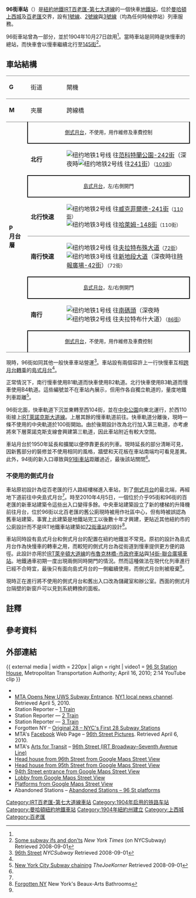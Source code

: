 {{Infobox NYCS
| name = 96街<br />{{lang|en|96th Street}}
| bg_color = #E20F00
| image = 96th Street IRT Broadway 1.JPG
| image_caption = 上城島式月台
| address = 紐約州紐約市曼哈頓區西96街及百老匯
| borough = [[曼哈頓|曼哈頓]]
| locale = [[上西城|上西城]]
| coordinates = {{coord|40.794|N|73.972|W|display=inline,title|source:nlwiki}}
| division = IRT
| line = [[IRT百老匯-第七大道線|IRT百老匯-第七大道線]]
| service = Broadway-Seventh
| connection = {{bus icon}} '''[[MTA區域巴士營運|NYCT巴士]]'''：M96、M104、M106
| platforms = 2個[[島式月台|島式月台]]（使用中）<br>[[跨月台轉乘|跨月台轉乘]]<br>2個[[側式月台|側式月台]]（已廢棄）
| tracks = 4條
| structure = 地下
| accessible = yes
| wifi = yes
| code = 310
| passengers = 12,700,397<ref name="2016-rider">{{NYCS const|riderref}}</ref>
| pass_year = 2016
| pass_percent = -2.4
| rank = 24
| open_date = {{start date and age|1904|10|27}}<ref name="145th">[[New_York_Times|New York Times]], [http://www.nycsubway.org/articles/nytimes-1904-dayoneopen.html Our Subway Open: 150,000 Try It] {{Wayback|url=http://www.nycsubway.org/articles/nytimes-1904-dayoneopen.html |date=20110629071427 }}, October 28, 1904</ref>
| next_north = {{NYCS next | type=百老匯-第七大道線普通 | line=IRT百老匯-第七大道線 | station=103街 | service=Broadway-Seventh north local}}<br>{{NYCS next | type=百老匯-第七大道線快速 | line=IRT百老匯-第七大道線 | station=157街 | service=Broadway–Seventh north express}}<br>{{NYCS next | type=萊諾克斯線 | line=IRT萊諾克斯大道線 | station=中央公園北-110街 | service=Lenox}}
| next_south = {{NYCS next | type=普通 | line=IRT百老匯-第七大道線 | station=86街 | service=Broadway-Seventh local}}<br>{{NYCS next | type=快速 | line=IRT百老匯-第七大道線 | station=72街 | service=Broadway–Seventh express south}}<br>{{NYCS next | type=普通，已關閉 | station=91街 | line=IRT百老匯-第七大道線 | service=none}}
| next_north_acc = {{NYCS next | type=經百老匯-第七大道線 | line=IRT百老匯-第七大道線 | station=231街 | service=Broadway-Seventh north local}}<br>{{NYCS next | type=經萊諾克斯線 | line=IRT萊諾克斯大道線 | station=135街 | service=Lenox}}
| next_south_acc = {{NYCS next | line=IRT百老匯-第七大道線 | station=72街 | service=Broadway-Seventh}}
| legend = {{NYCS infobox legend|allexceptnights}}{{NYCS infobox legend|alltimes}}{{NYCS infobox legend|nightsonly}}
}}

'''96街車站'''（{{lang-en|96th Street station}}）是[[紐約地鐵|紐約地鐵]][[IRT百老匯-第七大道線|IRT百老匯-第七大道線]]的一個快車[[地鐵站|地鐵站]]，位於[[曼哈頓|曼哈頓]][[上西城|上西城]]{{link-en|96街 (曼哈頓)|96th Street (Manhattan)|96街}}及[[百老匯|百老匯]]交界，設有[[紐約地鐵1號線|1號線]]、[[紐約地鐵2號線|2號線]]與[[紐約地鐵3號線|3號線]]（均為任何時候停站）列車服務。

96街車站曾為{{link-en|1918年前IRT地鐵歷史|History of the IRT subway before 1918|原初IRT地鐵}}一部分，並於1904年10月27日啟用<ref name="145th"/>。當時車站是同時是快慢車的總站，而快車會以慢車繼續北行至[[145街車站_(IRT百老匯-第七大道線)|145街]]<ref name="ifs">[http://nycsubway.org/articles/nytimes-1904-dayonefaq.html Some subway ifs and don'ts] {{Wayback|url=http://nycsubway.org/articles/nytimes-1904-dayonefaq.html |date=20120511214322 }} ''New York Times'' (on NYCSubway) Retrieved 2008-09-01</ref>。
== 車站結構 ==
{{Stack|float=right|
{{Routemap
|title=軌道配置圖
|title-bg=#{{NYCS color|red}}
|style=margin-left:10px;margin-top:10px; float:right;
|legend =track
|map=
utSTR!~MFADEg\utSTR!~MFADEg\utSTR!~MFADEg ~~ ~~ ~~往[[103街車站_(IRT百老匯-第七大道線)|103街]]
utSTRf\utSTR\utSTRg
utSTR!~utSTRc2\utABZ23\utSTR!~utSTRc3
utABZg+1\utSTRc14\utABZg+4
utBS2+l\utBS2c4\utBS2c1\utBS2+r
utSTR\utSTR!~MFADEg\utSTR!~MFADEg\utSTR ~~ ~~ ~~往[[中央公園北-110街車站|中央公園北]]
utSTR\utSTRf\utSTRg\utSTR
utSTR\utABZg2\utABZg3\utSTR
utSTR\utABZg+1\utABZg+4\utSTR
utABZg2\utABZg3\utABZg2\utABZg3
utABZg+1\utABZg+4\utABZg+1\utABZg+4
utSTR+BSl\utSTR+BSr\utSTR+BSl\utSTR+BSr
utSTR+BSl\utSTR+BSr\utSTR+BSl\utSTR+BSr
utSTR+BSl\utSTR+BSr\utSTR+BSl\utSTR+BSr
utSTR+BSl\utSTR+BSr\utSTR+BSl\utSTR+BSr
utSTRf\utSTRf\utSTRg\utSTRg
utSTR!~MFADEf\utSTR\utSTR\utSTR!~MFADEf~~ ~~ ~~往[[86街車站_(IRT百老匯-第七大道線)|86街]]
utSTR!~MFADEf\utSTR!~MFADEf ~~ ~~ ~~往[[72街車站_(IRT百老匯-第七大道線)|72街]]
}}
}}
{|cellspacing=0 cellpadding=3
|style="border-top:solid 1px gray;border-bottom:solid 1px gray;" valign=top width=50|'''G'''
|style="border-top:solid 1px gray;border-bottom:solid 1px gray;" width=100 valign=top|街道
|style="border-top:solid 1px gray;border-bottom:solid 1px gray;" width=400 valign=top|閘機<br>{{NYCS Platform Layout access}}
|-
|valign=top|'''M'''
|valign=top|夾層
|valign=top|跨線橋
|-
|style="border-top:solid 1px gray;border-bottom:solid 1px gray;" rowspan=8 valign=top|'''P<br>月台層'''
|style="border-top:solid 1px gray;border-right:solid 2px black;border-left:solid 2px black;border-bottom:solid 2px black;" colspan=2 align=center|<small>[[側式月台|側式月台]]，不使用，用作維修及車費控制</small>
|-
|<span style="color:#{{NYCS color|red}}">'''北行'''</span>
|{{arrow|L}} [[File:NYCS-bull-trans-1.svg|纽约地铁1号线]] 往[[范科特蘭公園-242街車站|范科特蘭公園-242街]]（深夜時[[File:NYCS-bull-trans-2.svg|纽约地铁2号线]] 往[[威克菲爾德-241街車站|241街]]）<small>（[[103街車站_(IRT百老匯-第七大道線)|103街]]）</small>
|-
|style="border-top:solid 2px black;border-right:solid 2px black;border-left:solid 2px black;border-bottom:solid 2px black;" colspan=2 align=center|<small>[[島式月台|島式月台]]，左/右側開門{{access icon}}</small>
|-
|<span style="color:#{{NYCS color|red}}">'''北行快速'''</span>
|{{arrow|L}} [[File:NYCS-bull-trans-2.svg|纽约地铁2号线]] 往[[威克菲爾德-241街車站|威克菲爾德-241街]]<small>（[[中央公園北-110街車站|110街]]）</small><br />[[File:NYCS-bull-trans-3.svg|纽约地铁3号线]] 往[[哈萊姆-148街車站|哈萊姆-148街]]<small>（110街）</small>
|-
|style="border-top:solid 1px gray;"|<span style="color:#{{NYCS color|red}}">'''南行快速'''</span>
|style="border-top:solid 1px gray;"|{{arrow|R}} [[File:NYCS-bull-trans-2.svg|纽约地铁2号线]] 往[[夫拉特布什大道-布魯克林學院車站|夫拉特布殊大道]]<small>（[[72街車站_(IRT百老匯-第七大道線)|72街]]）</small><br />[[File:NYCS-bull-trans-3.svg|纽约地铁3号线]] 往[[新地段大道車站_(IRT新地段線)|新地段大道]]（深夜時往[[時報廣場-42街／航港局客運總站車站|時報廣場-42街]]）<small>（72街）</small>
|-
|style="border-top:solid 2px black;border-right:solid 2px black;border-left:solid 2px black;border-bottom:solid 2px black;" colspan=2 align=center|<small>[[島式月台|島式月台]]，左/右側開門{{access icon}}</small>
|-
|<span style="color:#{{NYCS color|red}}">'''南行'''</span>
|{{arrow|R}} [[File:NYCS-bull-trans-1.svg|纽约地铁1号线]] 往[[南碼頭／白廳街車站|南碼頭]]（深夜時[[File:NYCS-bull-trans-2.svg|纽约地铁2号线]] 往夫拉特布什大道）<small>（[[86街車站_(IRT百老匯-第七大道線)|86街]]）</small>
|-
|style="border-top:solid 2px black;border-right:solid 2px black;border-left:solid 2px black;border-bottom:solid 1px gray;" colspan=2 align=center|<small>[[側式月台|側式月台]]，不使用，用作維修及車費控制</small>
|}
現時，96街如同其他一般快車車站營運<ref name="nycs">[http://nycsubway.org/perl/stations?6:3140 96th Street] {{Wayback|url=http://nycsubway.org/perl/stations?6:3140 |date=20120511211011 }} ''NYCSubway'' Retrieved 2008-09-01</ref>。車站設有兩個容許上一行快慢車互相[[跨月台轉乘|跨月台轉乘]]的[[島式月台|島式月台]]<ref name="nycs"/>。

正常情況下，南行慢車使用B1軌道而快車使用B2軌道。北行快車使用B3軌道而慢車使用B4軌道。這些編號並不在車站內展示，但用作各自獨立軌道的{{link-en|紐約地鐵鏈化|New York City Subway chaining|鏈化}}，量度地鐵列車距離<ref name="chaining">[http://thejoekorner.quuxuum.org/chainall.htm New York City Subway chaining] {{Wayback|url=http://thejoekorner.quuxuum.org/chainall.htm |date=20080405113145 }} ''TheJoeKorner'' Retrieved 2008-09-01</ref>。

96街北面，快車軌道下沉並東轉至西104街，並在[[中央公園|中央公園]]向東北運行，於西110街接上[[IRT萊諾克斯大道線|IRT萊諾克斯大道線]]。上層其餘的慢車軌道前往{{link-en|里弗代爾 (布朗克斯)|Riverdale, Bronx|里弗代爾}}。快車軌道分離後，現時一條不使用的中央軌道於100街開始。由於後期設計改為北行加入第三軌道，亦考慮將來下層萊諾克斯支線會興建第三軌道，因此車站附近有較大空間。

車站月台於1950年延長和擴閣以便停靠更長的列車。現時延長的部分清𥇦可見，因新舊部分的裝修並不使用相同的風格，牆壁和天花板在車站南端均可看見差異。此外，94街的新入口導致與[[91街車站_(IRT百老匯-第七大道線)|91街車站]]距離過近，最後該站關閉<ref name="nycs"/>。
=== 不使用的側式月台 ===
車站原初設計為從百老匯的行人路經樓梯進入車站，到了[[側式月台|側式月台]]的最北端，再經地下道前往中央島式月台<ref name="nycs"/>。時至2010年4月5日，一個位於介乎95街和96街的百老匯的新車站建築令這些出入口變得多餘。中央車站建築設立了新的樓梯的升降機前往月台，位於96街以北百老匯的舊公廁現時被用作社區中心，但有時被誤認為舊車站建築，事實上此建築是地鐵站完工以後數十年才興建，更貼近其他紐約市的公廁設計而不是IRT地鐵車站建築如[[72街車站_(IRT百老匯-第七大道線)|72街車站]]的設計<ref>[http://forgotten-ny.com/2008/10/forgotten-radio-city/02-bathroom/ Forgotten NY] {{Wayback|url=http://forgotten-ny.com/2008/10/forgotten-radio-city/02-bathroom/ |date=20170121154340 }} New York's Beaux-Arts Bathrooms</ref>。

車站同時設有島式月台和側式月台的配置在紐約地鐵並不常見。原初的設計為島式月台作為快慢車的轉車之用，而較短的側式月台為從街道到慢車提供更方便的路徑。此設計亦用於[[IRT萊辛頓大道線|IRT萊辛頓大道線]]的[[布魯克林橋-市政府/錢伯斯街車站|布魯克林橋-市政府車站]]與[[14街-聯合廣場車站|14街-聯合廣場車站]]。地鐵通車初期一度出現兩側同時開門的情況。然而這種做法在現代化列車進行已經不合時宜，最後只有面向島式月台的一側繼續使用，而側式月台則被廢棄<ref name="nycs"/>。

現時正在進行將不使用的側式月台和舊出入口改為儲藏室和辦公室。西面的側式月台隔壁的新窗戶可以見到系統轉換的面板。

== 註釋 ==
{{Notelist}}

== 參考資料 ==
{{Reflist|30em}}

== 外部連結 ==
{{Commons category|96th Street (IRT Broadway – Seventh Avenue Line)}}
{{ external media
| width  = 220px
| align  = right
| video1 = [https://www.youtube.com/watch?v=zZO5xq5ndME 96 St Station House], Metropolitan Transportation Authority; April 16, 2010; 2:14 YouTube clip
}}
* {{NYCS ref|http://www.nycsubway.org/perl/stations?6:3140|IRT West Side Line|96th Street}}
* [https://archive.is/20130130112900/http://www.ny1.com/5-manhattan-news-content/top_stories/116435/mta-opens-new-uws-subway-entrance MTA Opens New UWS Subway Entrance]. [[NY1|NY1 local news channel]]. Retrieved April 5, 2010.
* Station Reporter – [https://web.archive.org/web/20141010102251/http://www.stationreporter.net/1train.htm 1 Train]
* Station Reporter — [https://web.archive.org/web/20141203073216/http://www.stationreporter.net/2train.htm 2 Train]
* Station Reporter — [https://web.archive.org/web/20141006181936/http://www.stationreporter.net/3train.htm 3 Train]
* Forgotten NY – [http://forgotten-ny.com/2006/01/the-original-28-part-2-a-look-at-the-artwork-from-the-nycs-first-28-stations-opened-october-27-1904/ Original 28 – NYC's First 28 Subway Stations]{{Wayback|url=http://forgotten-ny.com/2006/01/the-original-28-part-2-a-look-at-the-artwork-from-the-nycs-first-28-stations-opened-october-27-1904/ |date=20181231190927 }}
* MTA's [[Facebook|Facebook]] Web Page – [http://www.facebook.com/album.php?aid=164835&id=250313209090&ref=mf 96th Street Pictures]{{Wayback|url=http://www.facebook.com/album.php?aid=164835&id=250313209090&ref=mf |date=20190918230330 }}. Retrieved April 6, 2010.
* MTA's [https://web.archive.org/web/20101027071911/http://www.mta.info/mta/aft/ Arts for Transit] – [https://web.archive.org/web/20120927014202/http://mta.info/mta/aft/permanentart/permart.html?agency=nyct&line=1&station=6&xdev=522 96th Street (IRT Broadway–Seventh Avenue Line)]
* [https://maps.google.com/maps?ll=40.7947,-73.971902&spn=0.005239,0.009645&layer=c&cbll=40.794616,-73.971705&panoid=iuNgwWZB3FpkIzDoc3ZGfw&cbp=12,228.27,,0,14.73&t=m&z=17 Head house from 96th Street from Google Maps Street View]
* [https://maps.google.com/maps?ll=40.794067,-73.972127&spn=0.005239,0.009645&layer=c&cbll=40.793915,-73.972241&panoid=JX1dH2vizvl9xpTHrQ_RuA&cbp=12,358.97,,0,4.46&t=m&z=17 Head house from 95th Street from Google Maps Street View]
* [https://maps.google.com/maps?ie=UTF8&ll=40.793271,-73.972589&spn=0.003818,0.013433&z=17&layer=c&cbll=40.793189,-73.972959&panoid=ECVO4YYWcArZHZ06mbHQUQ&cbp=12,274.56,,0,14.56 94th Street entrance from Google Maps Street View]
* [http://www.google.co.il/maps/@40.79413,-73.9721717,3a,75y,171.68h,86.78t/data=!3m8!1e1!3m6!1s-u0qktj1aH8g%2FVzjf8pW3DWI%2FAAAAAAAABAA%2FbQnTP_XqAF8-1qoWBJPOArw5OcIz4JyqQCLIB!2e4!3e11!6s%2F%2Flh3.googleusercontent.com%2F-u0qktj1aH8g%2FVzjf8pW3DWI%2FAAAAAAAABAA%2FbQnTP_XqAF8-1qoWBJPOArw5OcIz4JyqQCLIB%2Fw203-h101-n-k-no%2F!7i5376!8i2688 Lobby from Google Maps Street View]{{Wayback|url=http://www.google.co.il/maps/@40.79413,-73.9721717,3a,75y,171.68h,86.78t/data=!3m8!1e1!3m6!1s-u0qktj1aH8g%2FVzjf8pW3DWI%2FAAAAAAAABAA%2FbQnTP_XqAF8-1qoWBJPOArw5OcIz4JyqQCLIB!2e4!3e11!6s%2F%2Flh3.googleusercontent.com%2F-u0qktj1aH8g%2FVzjf8pW3DWI%2FAAAAAAAABAA%2FbQnTP_XqAF8-1qoWBJPOArw5OcIz4JyqQCLIB%2Fw203-h101-n-k-no%2F!7i5376!8i2688 |date=20170811010939 }}
* [http://www.google.com/maps/@40.7938232,-73.9726257,3a,75y,309.29h,90.5t/data=!3m8!1e1!3m6!1s-FqPI7Je10ws%2FV42Z0ltyceI%2FAAAAAAAAKwo%2FOeUkoPOjIdM72TT152DWEG_oBv-42TUDQCLIB!2e4!3e11!6s%2F%2Flh5.googleusercontent.com%2F-FqPI7Je10ws%2FV42Z0ltyceI%2FAAAAAAAAKwo%2FOeUkoPOjIdM72TT152DWEG_oBv-42TUDQCLIB%2Fw203-h100-p-k-no%2F!7i9728!8i4864!4m3!8m2!3m1!1e1!6m1!1e1 Platforms from Google Maps Street View] {{Wayback|url=http://www.google.com/maps/@40.7938232,-73.9726257,3a,75y,309.29h,90.5t/data=!3m8!1e1!3m6!1s-FqPI7Je10ws%2FV42Z0ltyceI%2FAAAAAAAAKwo%2FOeUkoPOjIdM72TT152DWEG_oBv-42TUDQCLIB!2e4!3e11!6s%2F%2Flh5.googleusercontent.com%2F-FqPI7Je10ws%2FV42Z0ltyceI%2FAAAAAAAAKwo%2FOeUkoPOjIdM72TT152DWEG_oBv-42TUDQCLIB%2Fw203-h100-p-k-no%2F!7i9728!8i4864!4m3!8m2!3m1!1e1!6m1!1e1 |date=20200920194749 }}
* Abandoned Stations – [http://www.columbia.edu/~brennan/abandoned/96st.html Abandoned Stations – 96 St platforms]{{Wayback|url=http://www.columbia.edu/~brennan/abandoned/96st.html |date=20170517215841 }}
{{纽约地铁1号线}}
{{紐約地鐵2號線}}
{{紐約地鐵3號線}}
{{DEFAULTSORT:96th Street}}
[[Category:IRT百老匯-第七大道線車站|Category:IRT百老匯-第七大道線車站]]
[[Category:1904年启用的铁路车站|Category:1904年启用的铁路车站]]
[[Category:曼哈頓紐約地鐵車站|Category:曼哈頓紐約地鐵車站]]
[[Category:1904年紐約州建立|Category:1904年紐約州建立]]
[[Category:上西城|Category:上西城]]
[[Category:百老匯|Category:百老匯]]